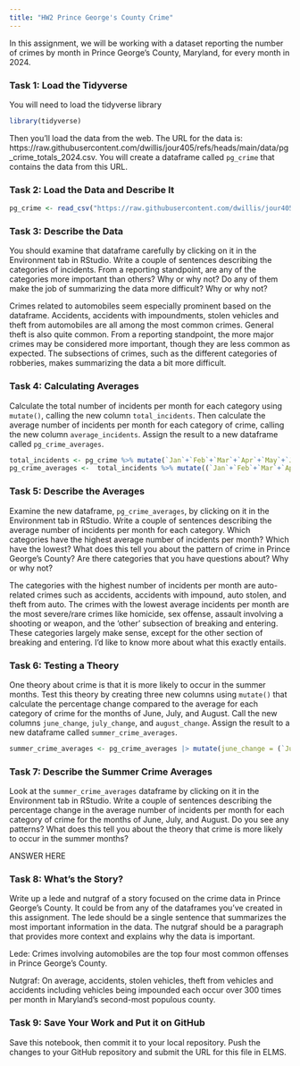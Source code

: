 ```yaml
---
title: "HW2 Prince George's County Crime"
---
```


In this assignment, we will be working with a dataset reporting the number of crimes by month in Prince George's County, Maryland, for every month in 2024. 

### Task 1: Load the Tidyverse

You will need to load the tidyverse library

```r
library(tidyverse)
```

Then you'll load the data from the web. The URL for the data is: https://raw.githubusercontent.com/dwillis/jour405/refs/heads/main/data/pg_crime_totals_2024.csv. You will create a dataframe called `pg_crime` that contains the data from this URL.

### Task 2: Load the Data and Describe It

```r
pg_crime <- read_csv("https://raw.githubusercontent.com/dwillis/jour405/refs/heads/main/data/pg_crime_totals_2024.csv")
```
### Task 3: Describe the Data

You should examine that dataframe carefully by clicking on it in the Environment tab in RStudio. Write a couple of sentences describing the categories of incidents. From a reporting standpoint, are any of the categories more important than others? Why or why not? Do any of them make the job of summarizing the data more difficult? Why or why not?

Crimes related to automobiles seem especially prominent based on the dataframe. Accidents, accidents with impoundments, stolen vehicles and theft from automobiles are all among the most common crimes. General theft is also quite common. From a reporting standpoint, the more major crimes may be considered more important, though they are less common as expected. The subsections of crimes, such as the different categories of robberies, makes summarizing the data a bit more difficult.

### Task 4: Calculating Averages

Calculate the total number of incidents per month for each category using `mutate()`, calling the new column `total_incidents`. Then calculate the average number of incidents per month for each category of crime, calling the new column `average_incidents`. Assign the result to a new dataframe called `pg_crime_averages`.

```r
total_incidents <- pg_crime %>% mutate(`Jan`+`Feb`+`Mar`+`Apr`+`May`+`Jun`+`Jul`+`Aug`+`Sep`+`Oct`+`Nov`+`Dec`)
pg_crime_averages <-  total_incidents %>% mutate((`Jan`+`Feb`+`Mar`+`Apr`+`May`+`Jun`+`Jul`+`Aug`+`Sep`+`Oct`+`Nov`+`Dec`)/12)
```


### Task 5: Describe the Averages

Examine the new dataframe, `pg_crime_averages`, by clicking on it in the Environment tab in RStudio. Write a couple of sentences describing the average number of incidents per month for each category. Which categories have the highest average number of incidents per month? Which have the lowest? What does this tell you about the pattern of crime in Prince George's County? Are there categories that you have questions about? Why or why not?

The categories with the highest number of incidents per month are auto-related crimes such as accidents, accidents with impound, auto stolen, and theft from auto. The crimes with the lowest average incidents per month are the most severe/rare crimes like homicide, sex offense, assault involving a shooting or weapon, and the 'other' subsection of breaking and entering. These categories largely make sense, except for the other section of breaking and entering. I'd like to know more about what this exactly entails.

### Task 6: Testing a Theory

One theory about crime is that it is more likely to occur in the summer months. Test this theory by creating three new columns using `mutate()` that calculate the percentage change compared to the average for each category of crime for the months of June, July, and August. Call the new columns `june_change`, `july_change`, and `august_change`. Assign the result to a new dataframe called `summer_crime_averages`.

```r
summer_crime_averages <- pg_crime_averages |> mutate(june_change = (`Jun` - `pg_crime_averages`)/`pg_crime_averages` * 100)
```

### Task 7: Describe the Summer Crime Averages

Look at the `summer_crime_averages` dataframe by clicking on it in the Environment tab in RStudio. Write a couple of sentences describing the percentage change in the average number of incidents per month for each category of crime for the months of June, July, and August. Do you see any patterns? What does this tell you about the theory that crime is more likely to occur in the summer months?

ANSWER HERE

### Task 8: What's the Story?

Write up a lede and nutgraf of a story focused on the crime data in Prince George's County. It could be from any of the dataframes you've created in this assignment. The lede should be a single sentence that summarizes the most important information in the data. The nutgraf should be a paragraph that provides more context and explains why the data is important.

Lede: Crimes involving automobiles are the top four most common offenses in Prince George's County.

Nutgraf: On average, accidents, stolen vehicles, theft from vehicles and accidents including vehicles being impounded each occur over 300 times per month in Maryland's second-most populous county. 

### Task 9: Save Your Work and Put it on GitHub

Save this notebook, then commit it to your local repository. Push the changes to your GitHub repository and submit the URL for this file in ELMS.
